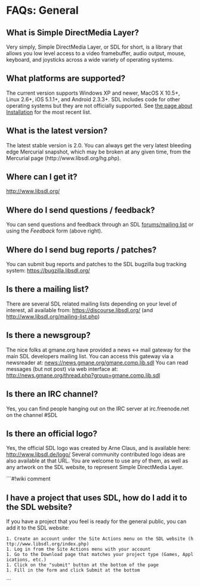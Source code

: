 
= FAQs: General =


== What is Simple DirectMedia Layer? ==
Very simply, Simple DirectMedia Layer, or SDL for short, is a library that allows you low level access to a video framebuffer, audio output, mouse, keyboard, and joysticks across a wide variety of operating systems.

== What platforms are supported? ==
The current version supports Windows XP and newer, MacOS X 10.5+, Linux 2.6+, iOS 5.1.1+, and Android 2.3.3+.  SDL includes code for other operating systems but they are not officially supported.  See <!-- http://hg.libsdl.org/SDL/file/default/docs/README-platforms.md --> [[Installation|the page about Installation]] for the most recent list.

== What is the latest version? ==
The latest stable version is 2.0. You can always get the very latest bleeding edge Mercurial snapshot, which may be broken at any given time, from the Mercurial page (http://www.libsdl.org/hg.php).

== Where can I get it? ==
http://www.libsdl.org/

== Where do I send questions / feedback? ==
You can send questions and feedback through an SDL <!-- forum (http://forums.libsdl.org/) or mailing list (http://www.libsdl.org/mailing-list.php) --> [https://discourse.libsdl.org/ forums/mailing list] or using the ''Feedback'' form (above right).

== Where do I send bug reports / patches? ==
You can submit bug reports and patches to the SDL bugzilla bug tracking system: https://bugzilla.libsdl.org/

== Is there a mailing list? ==
There are several SDL related mailing lists depending on your level of interest, all available from: https://discourse.libsdl.org/ (and http://www.libsdl.org/mailing-list.php)

== Is there a newsgroup? ==
The nice folks at gmane.org have provided a news <-> mail gateway for the main SDL developers mailing list. You can access this gateway via a newsreader at: news://news.gmane.org/gmane.comp.lib.sdl You can read messages (but not post) via web interface at: http://news.gmane.org/thread.php?group=gmane.comp.lib.sdl

== Is there an IRC channel? ==
Yes, you can find people hanging out on the IRC server at irc.freenode.net on the channel #SDL

== Is there an official logo? ==
Yes, the official SDL logo was created by Arne Claus, and is available here: http://www.libsdl.de/logo/ Several community contributed logo ideas are also available at that URL. You are welcome to use any of them, as well as any artwork on the SDL website, to represent Simple DirectMedia Layer.

```#!wiki comment
== I have a project that uses SDL, how do I add it to the SDL website? ==
If you have a project that you feel is ready for the general public, you can add it to the SDL website:

 1. Create an account under the Site Actions menu on the SDL website (http://www.libsdl.org/index.php)
 1. Log in from the Site Actions menu with your account
 1. Go to the Download page that matches your project type (Games, Applications, etc.)
 1. Click on the "submit" button at the bottom of the page
 1. Fill in the form and click Submit at the bottom
```
